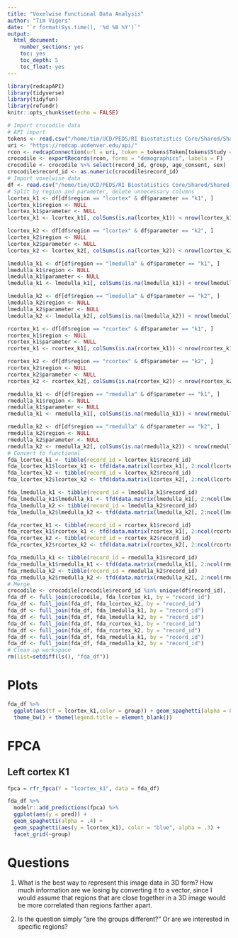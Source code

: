 ```yaml
---
title: "Voxelwise Functional Data Analysis"
author: "Tim Vigers"
date: "`r format(Sys.time(), '%d %B %Y')`"
output:
  html_document:
    number_sections: yes
    toc: yes
    toc_depth: 5
    toc_float: yes
---
```


```r
library(redcapAPI)
library(tidyverse)
library(tidyfun)
library(refundr)
knitr::opts_chunk$set(echo = FALSE)
```

```r
# Import crocodile data
# API import
tokens <- read.csv("/home/tim/UCD/PEDS/RI Biostatistics Core/Shared/Shared Projects/Laura/Peds Endo/Petter Bjornstad/Data Harmonization/api_tokens.csv")
uri <- "https://redcap.ucdenver.edu/api/"
rcon <- redcapConnection(url = uri, token = tokens$Token[tokens$Study == "CROCODILE"])
crocodile <- exportRecords(rcon, forms = "demographics", labels = F)
crocodile <- crocodile %>% select(record_id, group, age_consent, sex)
crocodile$record_id <- as.numeric(crocodile$record_id)
# Import voxelwise data
df <- read.csv("/home/tim/UCD/PEDS/RI Biostatistics Core/Shared/Shared Projects/Laura/Peds Endo/Petter Bjornstad/CROCODILE/Data_Cleaned/voxelwise_rows.csv")
# Split by region and parameter, delete unnecessary columns
lcortex_k1 <- df[df$region == "lcortex" & df$parameter == "k1", ]
lcortex_k1$region <- NULL
lcortex_k1$parameter <- NULL
lcortex_k1 <- lcortex_k1[, colSums(is.na(lcortex_k1)) < nrow(lcortex_k1)]

lcortex_k2 <- df[df$region == "lcortex" & df$parameter == "k2", ]
lcortex_k2$region <- NULL
lcortex_k2$parameter <- NULL
lcortex_k2 <- lcortex_k2[, colSums(is.na(lcortex_k2)) < nrow(lcortex_k2)]

lmedulla_k1 <- df[df$region == "lmedulla" & df$parameter == "k1", ]
lmedulla_k1$region <- NULL
lmedulla_k1$parameter <- NULL
lmedulla_k1 <- lmedulla_k1[, colSums(is.na(lmedulla_k1)) < nrow(lmedulla_k1)]

lmedulla_k2 <- df[df$region == "lmedulla" & df$parameter == "k2", ]
lmedulla_k2$region <- NULL
lmedulla_k2$parameter <- NULL
lmedulla_k2 <- lmedulla_k2[, colSums(is.na(lmedulla_k2)) < nrow(lmedulla_k2)]

rcortex_k1 <- df[df$region == "rcortex" & df$parameter == "k1", ]
rcortex_k1$region <- NULL
rcortex_k1$parameter <- NULL
rcortex_k1 <- rcortex_k1[, colSums(is.na(rcortex_k1)) < nrow(rcortex_k1)]

rcortex_k2 <- df[df$region == "rcortex" & df$parameter == "k2", ]
rcortex_k2$region <- NULL
rcortex_k2$parameter <- NULL
rcortex_k2 <- rcortex_k2[, colSums(is.na(rcortex_k2)) < nrow(rcortex_k2)]

rmedulla_k1 <- df[df$region == "rmedulla" & df$parameter == "k1", ]
rmedulla_k1$region <- NULL
rmedulla_k1$parameter <- NULL
rmedulla_k1 <- rmedulla_k1[, colSums(is.na(rmedulla_k1)) < nrow(rmedulla_k1)]

rmedulla_k2 <- df[df$region == "rmedulla" & df$parameter == "k2", ]
rmedulla_k2$region <- NULL
rmedulla_k2$parameter <- NULL
rmedulla_k2 <- rmedulla_k2[, colSums(is.na(rmedulla_k2)) < nrow(rmedulla_k2)]
# Convert to functional
fda_lcortex_k1 <- tibble(record_id = lcortex_k1$record_id)
fda_lcortex_k1$lcortex_k1 <- tfd(data.matrix(lcortex_k1[, 2:ncol(lcortex_k1)]))
fda_lcortex_k2 <- tibble(record_id = lcortex_k2$record_id)
fda_lcortex_k2$lcortex_k2 <- tfd(data.matrix(lcortex_k2[, 2:ncol(lcortex_k2)]))

fda_lmedulla_k1 <- tibble(record_id = lmedulla_k1$record_id)
fda_lmedulla_k1$lmedulla_k1 <- tfd(data.matrix(lmedulla_k1[, 2:ncol(lmedulla_k1)]))
fda_lmedulla_k2 <- tibble(record_id = lmedulla_k2$record_id)
fda_lmedulla_k2$lmedulla_k2 <- tfd(data.matrix(lmedulla_k2[, 2:ncol(lmedulla_k2)]))

fda_rcortex_k1 <- tibble(record_id = rcortex_k1$record_id)
fda_rcortex_k1$rcortex_k1 <- tfd(data.matrix(rcortex_k1[, 2:ncol(rcortex_k1)]))
fda_rcortex_k2 <- tibble(record_id = rcortex_k2$record_id)
fda_rcortex_k2$rcortex_k2 <- tfd(data.matrix(rcortex_k2[, 2:ncol(rcortex_k2)]))

fda_rmedulla_k1 <- tibble(record_id = rmedulla_k1$record_id)
fda_rmedulla_k1$rmedulla_k1 <- tfd(data.matrix(rmedulla_k1[, 2:ncol(rmedulla_k1)]))
fda_rmedulla_k2 <- tibble(record_id = rmedulla_k2$record_id)
fda_rmedulla_k2$rmedulla_k2 <- tfd(data.matrix(rmedulla_k2[, 2:ncol(rmedulla_k2)]))
# Merge
crocodile <- crocodile[crocodile$record_id %in% unique(df$record_id), ]
fda_df <- full_join(crocodile, fda_lcortex_k1, by = "record_id")
fda_df <- full_join(fda_df, fda_lcortex_k2, by = "record_id")
fda_df <- full_join(fda_df, fda_lmedulla_k1, by = "record_id")
fda_df <- full_join(fda_df, fda_lmedulla_k2, by = "record_id")
fda_df <- full_join(fda_df, fda_rcortex_k1, by = "record_id")
fda_df <- full_join(fda_df, fda_rcortex_k2, by = "record_id")
fda_df <- full_join(fda_df, fda_rmedulla_k1, by = "record_id")
fda_df <- full_join(fda_df, fda_rmedulla_k2, by = "record_id")
# Clean up workspace
rm(list=setdiff(ls(), "fda_df"))
```

# Plots

```r
fda_df %>% 
  ggplot(aes(tf = lcortex_k1,color = group)) + geom_spaghetti(alpha = 0.5) +
  theme_bw() + theme(legend.title = element_blank())
```

# FPCA

## Left cortex K1

```r
fpca = rfr_fpca(Y = "lcortex_k1", data = fda_df)

fda_df %>% 
  modelr::add_predictions(fpca) %>% 
  ggplot(aes(y = pred)) + 
  geom_spaghetti(alpha = .4) + 
  geom_spaghetti(aes(y = lcortex_k1), color = "blue", alpha = .3) + 
  facet_grid(~group)
```

# Questions

1. What is the best way to represent this image data in 3D form? How much information are we losing by converting it to a vector, since I would assume that regions that are close together in a 3D image would be more correlated than regions farther apart.

2. Is the question simply "are the groups different?" Or are we interested in specific regions?
